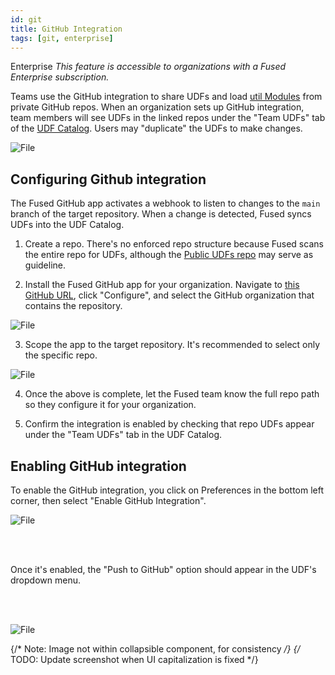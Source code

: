 ```yaml
---
id: git
title: GitHub Integration
tags: [git, enterprise]
---
```




<Tag color="#3399ff">Enterprise</Tag> _This feature is accessible to organizations with a Fused Enterprise subscription._

Teams use the GitHub integration to share UDFs and load [util Modules](/core-concepts/write/#utils-module) from private GitHub repos. When an organization sets up GitHub integration, team members will see UDFs in the linked repos under the "Team UDFs" tab of the [UDF Catalog](/workbench/udf-catalog/). Users may "duplicate" the UDFs to make changes.


<div style={{textAlign: 'center'}}>
<img src={gh1} alt="File" style={{}} />
</div>


## Configuring Github integration

The Fused GitHub app activates a webhook to listen to changes to the `main` branch of the target repository. When a change is detected, Fused syncs UDFs into the UDF Catalog.

1. Create a repo. There's no enforced repo structure because Fused scans the entire repo for UDFs, although the [Public UDFs repo](https://github.com/fusedio/udfs) may serve as guideline.

2. Install the Fused GitHub app for your organization. Navigate to [this GitHub URL](https://github.com/apps/fused-io), click "Configure", and select the GitHub organization that contains the repository.


<div style={{textAlign: 'center'}}>
<img src={gh2} alt="File" style={{width: 400}} />
</div>

3. Scope the app to the target repository. It's recommended to select only the specific repo.


<div style={{textAlign: 'center'}}>
<img src={gh3} alt="File" style={{width: 400}} />
</div>


4. Once the above is complete, let the Fused team know the full repo path so they configure it for your organization.

5. Confirm the integration is enabled by checking that repo UDFs appear under the "Team UDFs" tab in the UDF Catalog.

## Enabling GitHub integration

To enable the GitHub integration, you click on Preferences in the bottom left corner, then select "Enable GitHub Integration".


<div style={{textAlign: 'center'}}>
<img src={ImageGit} alt="File" style={{width: 500}} />
</div>


<br></br>

Once it's enabled, the "Push to GitHub" option should appear in the UDF's dropdown menu.

<br></br>


<div style={{textAlign: 'center'}}>
<img src={ImageGitDropdown} alt="File" style={{width: 500}} />
</div>


{/* Note: Image not within collapsible component, for consistency */}
{/* TODO: Update screenshot when UI capitalization is fixed */}
